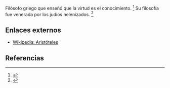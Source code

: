 Filósofo griego que enseñó que la virtud es el conocimiento. <ref name="n0">{{lib|LU|98|2|6}}</ref> Su filosofía fue venerada por los judíos helenizados. <ref name="n1">{{lib|LU|121|6|3}}</ref> 

== Enlaces externos ==

* [https://es.wikipedia.org/wiki/Aristóteles Wikipedia: Aristóteles]


== Referencias ==

<references/>
